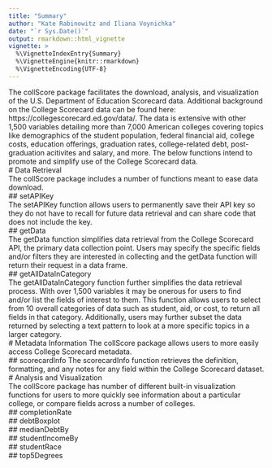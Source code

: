 ```yaml
---
title: "Summary"
author: "Kate Rabinowitz and Iliana Voynichka"
date: "`r Sys.Date()`"
output: rmarkdown::html_vignette
vignette: >
  %\VignetteIndexEntry{Summary}
  %\VignetteEngine{knitr::rmarkdown}
  %\VignetteEncoding{UTF-8}
---
```


The collScore package facilitates the download, analysis, and visualization of the U.S. Department of Education Scorecard data. Additional background on the College Scorecard data can be found here: https://collegescorecard.ed.gov/data/. The data is extensive with other 1,500 variables detailing more than 7,000 American colleges covering topics like demographics of the student population, federal financial aid, college costs, education offerings, graduation rates, college-related debt, post-graduation acitivites and salary, and more. The below functions intend to promote and simplify use of the College Scorecard data.  
# Data Retrieval    
The collScore package includes a number of functions meant to ease data download.    
## setAPIKey    
The setAPIKey function allows users to permanently save their API key so they do not have to recall for future data retrieval and can share code that does not include the key.  
## getData    
The getData function simplifies data retrieval from the College Scorecard API, the primary data collection point. Users may specify the specific fields and/or filters they are interested in collecting and the getData function will return their request in a data frame.  
## getAllDataInCategory    
The getAllDataInCategory function further simplifies the data retrieval process. With over 1,500 variables it may be onerous for users to find and/or list the fields of interest to them. This function allows users to select from 10 overall categories of data such as student, aid, or cost, to return all fields in that category. Additionally, users may further subset the data returned by selecting a text pattern to look at a more specific topics in a larger category.  
# Metadata Information
The collScore package allows users to more easily access College Scorecard metadata.   
## scorecardInfo
The scorecardInfo function retrieves the definition, formatting, and any notes for any field within the College Scorecard dataset.  
# Analysis and Visualization  
The collScore package has number of different built-in visualization functions for users to more quickly see information about a particular college, or compare fields across a number of colleges.  
## completionRate  
## debtBoxplot  
## medianDebtBy  
## studentIncomeBy  
## studentRace  
## top5Degrees  
